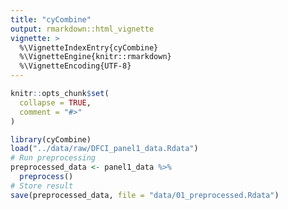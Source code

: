 ```yaml
---
title: "cyCombine"
output: rmarkdown::html_vignette
vignette: >
  %\VignetteIndexEntry{cyCombine}
  %\VignetteEngine{knitr::rmarkdown}
  %\VignetteEncoding{UTF-8}
---
```


```r
knitr::opts_chunk$set(
  collapse = TRUE,
  comment = "#>"
)
```

```r
library(cyCombine)
load("../data/raw/DFCI_panel1_data.Rdata")
# Run preprocessing
preprocessed_data <- panel1_data %>% 
  preprocess()
# Store result
save(preprocessed_data, file = "data/01_preprocessed.Rdata")



```
